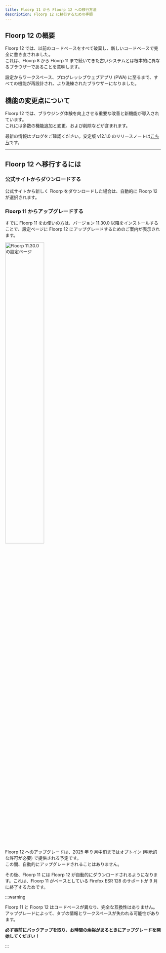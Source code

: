 ```yaml
---
title: Floorp 11 から Floorp 12 への移行方法
description: Floorp 12 に移行するための手順
---
```



## Floorp 12 の概要

Floorp 12 では、以前のコードベースをすべて破棄し、新しいコードベースで完全に書き直されました。\
これは、Floorp 8 から Floorp 11 まで続いてきた古いシステムとは根本的に異なるブラウザーであることを意味します。

設定からワークスペース、プログレッシブウェブアプリ (PWA) に至るまで、すべての機能が再設計され、より洗練されたブラウザーになりました。

## 機能の変更点について

Floorp 12 では、ブラウジング体験を向上させる重要な改善と新機能が導入されています。\
これには多数の機能追加と変更、および削除などが含まれます。

最新の情報はブログをご確認ください。安定版 v12.1.0 のリリースノートは[こちら](https://blog.floorp.app/release/12.1.0.html)です。

<hr />

## Floorp 12 へ移行するには

### 公式サイトからダウンロードする

公式サイトから新しく Floorp をダウンロードした場合は、自動的に Floorp 12 が選択されます。

### Floorp 11 からアップグレードする

すでに Floorp 11 をお使いの方は、バージョン 11.30.0 以降をインストールすることで、設定ページに Floorp 12 にアップグレードするためのご案内が表示されます。

<img src={Upgrade} width="50%" alt="Floorp 11.30.0 の設定ページ"/>

Floorp 12 へのアップグレードは、2025 年 9 月中旬まではオプトイン (明示的な許可が必要) で提供される予定です。\
この間、自動的にアップグレードされることはありません。

その後、Floorp 11 には Floorp 12 が自動的にダウンロードされるようになります。これは、Floorp 11 がベースとしている Firefox ESR 128 のサポートが 9 月に終了するためです。

:::warning

Floorp 11 と Floorp 12 はコードベースが異なり、完全な互換性はありません。\
アップグレードによって、タブの情報とワークスペースが失われる可能性があります。

**必ず事前にバックアップを取り、お時間の余裕があるときにアップグレードを開始してください！**

:::

<Support />
